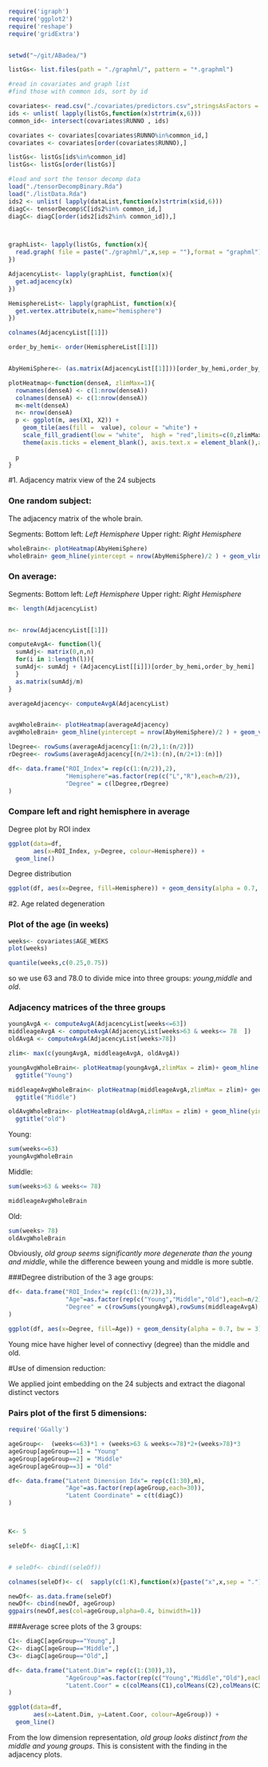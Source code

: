 ```r
require('igraph')
require('ggplot2')
require('reshape')
require('gridExtra')


setwd("~/git/ABadea/")

listGs<- list.files(path = "./graphml/", pattern = "*.graphml")

#read in covariates and graph list
#find those with common ids, sort by id

covariates<- read.csv("./covariates/predictors.csv",stringsAsFactors = F)
ids <- unlist( lapply(listGs,function(x)strtrim(x,6)))
common_id<- intersect(covariates$RUNNO , ids)

covariates <- covariates[covariates$RUNNO%in%common_id,]
covariates <- covariates[order(covariates$RUNNO),]  

listGs<- listGs[ids%in%common_id]
listGs<- listGs[order(listGs)]

#load and sort the tensor decomp data
load("./tensorDecompBinary.Rda")
load("./listData.Rda")
ids2 <- unlist( lapply(dataList,function(x)strtrim(x$id,6)))
diagC<- tensorDecomp$C[ids2%in% common_id,]
diagC<- diagC[order(ids2[ids2%in% common_id]),]



graphList<- lapply(listGs, function(x){
  read.graph( file = paste("./graphml/",x,sep = ""),format = "graphml")
})

AdjacencyList<- lapply(graphList, function(x){
  get.adjacency(x)
})

HemisphereList<- lapply(graphList, function(x){
  get.vertex.attribute(x,name="hemisphere")
})

```


```r

colnames(AdjacencyList[[1]])

order_by_hemi<- order(HemisphereList[[1]])


AbyHemiSphere<- (as.matrix(AdjacencyList[[1]]))[order_by_hemi,order_by_hemi]

plotHeatmap<-function(denseA, zlimMax=1){
  rownames(denseA) <- c(1:nrow(denseA))
  colnames(denseA) <- c(1:nrow(denseA))
  m<-melt(denseA)
  n<- nrow(denseA)
  p <- ggplot(m, aes(X1, X2)) +
    geom_tile(aes(fill =  value), colour = "white") + 
    scale_fill_gradient(low = "white",  high = "red",limits=c(0,zlimMax)) +
    theme(axis.ticks = element_blank(), axis.text.x = element_blank(),axis.text.y = element_blank()) 
  
  p
}

```

#1. Adjacency matrix view of the 24 subjects

### One random subject:
The adjacency matrix of the whole brain. 

Segments:
Bottom left: *Left Hemisphere*
Upper right: *Right Hemisphere*

```r
wholeBrain<- plotHeatmap(AbyHemiSphere)
wholeBrain+ geom_hline(yintercept = nrow(AbyHemiSphere)/2 ) + geom_vline(xintercept = nrow(AbyHemiSphere)/2 )
```


### On average:
Segments:
Bottom left: *Left Hemisphere*
Upper right: *Right Hemisphere*


```r

m<- length(AdjacencyList)


n<- nrow(AdjacencyList[[1]])

computeAvgA<- function(l){
  sumAdj<- matrix(0,n,n)
  for(i in 1:length(l)){
  sumAdj<- sumAdj + (AdjacencyList[[i]])[order_by_hemi,order_by_hemi]
  }
  as.matrix(sumAdj/m)
}

averageAdjacency<- computeAvgA(AdjacencyList)


avgWholeBrain<- plotHeatmap(averageAdjacency)
avgWholeBrain+ geom_hline(yintercept = nrow(AbyHemiSphere)/2 ) + geom_vline(xintercept = nrow(AbyHemiSphere)/2 )
```

```r

lDegree<- rowSums(averageAdjacency[1:(n/2),1:(n/2)])
rDegree<- rowSums(averageAdjacency[(n/2+1):(n),(n/2+1):(n)])

df<- data.frame("ROI_Index"= rep(c(1:(n/2)),2),
                "Hemisphere"=as.factor(rep(c("L","R"),each=n/2)),
                "Degree" = c(lDegree,rDegree)
)

```

### Compare left and right hemisphere in average
Degree plot by ROI index

```r
ggplot(data=df,
       aes(x=ROI_Index, y=Degree, colour=Hemisphere)) +
  geom_line()
```

Degree distribution
```r
ggplot(df, aes(x=Degree, fill=Hemisphere)) + geom_density(alpha = 0.7, bw = 3)
```


#2. Age related degeneration

### Plot of the age (in weeks)
```r
weeks<- covariates$AGE_WEEKS
plot(weeks)

quantile(weeks,c(0.25,0.75))
```
so we use 63 and 78.0 to divide mice into three groups: *young*,*middle* and *old*.

### Adjacency matrices of the three groups
```r

youngAvgA <- computeAvgA(AdjacencyList[weeks<=63])
middleageAvgA <- computeAvgA(AdjacencyList[weeks>63 & weeks<= 78  ])
oldAvgA <- computeAvgA(AdjacencyList[weeks>78])

zlim<- max(c(youngAvgA, middleageAvgA, oldAvgA))

youngAvgWholeBrain<- plotHeatmap(youngAvgA,zlimMax = zlim)+ geom_hline(yintercept = n/2 ) + geom_vline(xintercept =  n/2 )+
  ggtitle("Young")

middleageAvgWholeBrain<- plotHeatmap(middleageAvgA,zlimMax = zlim)+ geom_hline(yintercept = n/2 ) + geom_vline(xintercept =  n/2 )+
  ggtitle("Middle")

oldAvgWholeBrain<- plotHeatmap(oldAvgA,zlimMax = zlim) + geom_hline(yintercept = n/2 ) + geom_vline(xintercept =  n/2 )+
  ggtitle("old") 

```

Young:
```r
sum(weeks<=63)
youngAvgWholeBrain
```

Middle:
```r
sum(weeks>63 & weeks<= 78)

middleageAvgWholeBrain

```

Old:
```r
sum(weeks> 78)
oldAvgWholeBrain
```

Obviously, *old group seems significantly more degenerate than the young and middle*, while the difference beween young and middle is more subtle.

###Degree distribution of the 3 age groups:


```r

df<- data.frame("ROI_Index"= rep(c(1:(n/2)),3),
                "Age"=as.factor(rep(c("Young","Middle","Old"),each=n/2)),
                "Degree" = c(rowSums(youngAvgA),rowSums(middleageAvgA),rowSums(oldAvgA))
)

ggplot(df, aes(x=Degree, fill=Age)) + geom_density(alpha = 0.7, bw = 3)

```

Young mice have higher level of connectivy  (degree) than the middle and old.

#Use of dimension reduction:

We applied joint embedding on the 24 subjects and extract the diagonal distinct vectors

### Pairs plot of the first 5 dimensions:
```r

require('GGally')

ageGroup<-  (weeks<=63)*1 + (weeks>63 & weeks<=78)*2+(weeks>78)*3
ageGroup[ageGroup==1] = "Young"
ageGroup[ageGroup==2] = "Middle"
ageGroup[ageGroup==3] = "Old"

df<- data.frame("Latent Dimension Idx"= rep(c(1:30),m),
                "Age"=as.factor(rep(ageGroup,each=30)),
                "Latent Coordinate" = c(t(diagC))
)



K<- 5

seleDf<- diagC[,1:K]


# seleDf<- cbind((seleDf))

colnames(seleDf)<- c(  sapply(c(1:K),function(x){paste("x",x,sep = ".")}))

newDf<- as.data.frame(seleDf)
newDf<- cbind(newDf, ageGroup)
ggpairs(newDf,aes(col=ageGroup,alpha=0.4, binwidth=1))


```


###Average scree plots of the 3 groups:
```r

C1<- diagC[ageGroup=="Young",]
C2<- diagC[ageGroup=="Middle",]
C3<- diagC[ageGroup=="Old",]

df<- data.frame("Latent.Dim"= rep(c(1:(30)),3),
                "AgeGroup"=as.factor(rep(c("Young","Middle","Old"),each=30)),
                "Latent.Coor" = c(colMeans(C1),colMeans(C2),colMeans(C3))
)

ggplot(data=df,
       aes(x=Latent.Dim, y=Latent.Coor, colour=AgeGroup)) +
  geom_line()

```

From the low dimension representation, *old group looks distinct from the middle and young groups*. This is consistent with the finding in the adjacency plots.